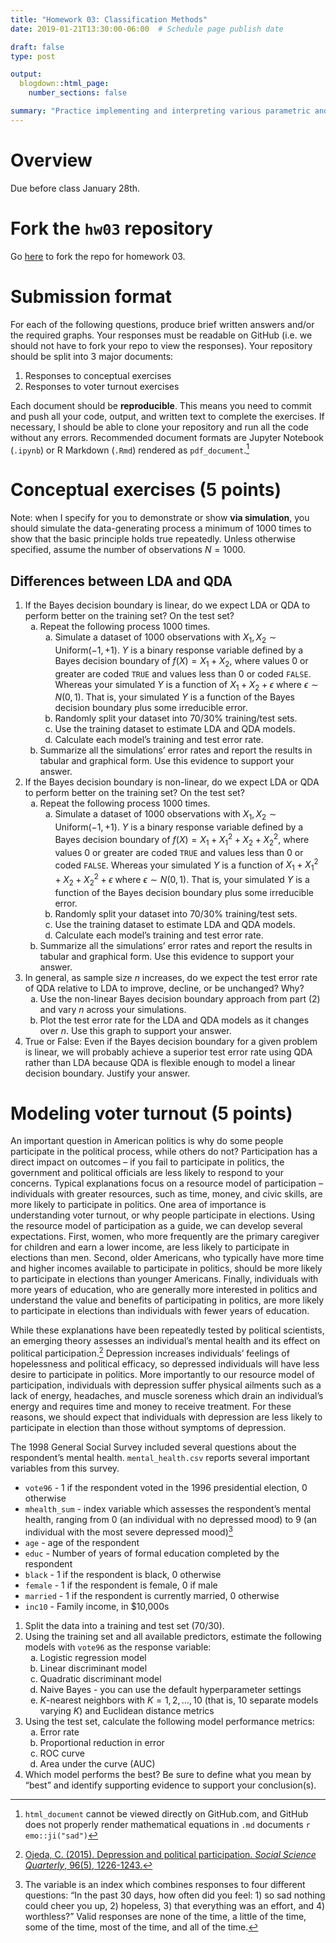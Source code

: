 ```yaml
---
title: "Homework 03: Classification Methods"
date: 2019-01-21T13:30:00-06:00  # Schedule page publish date

draft: false
type: post

output:
  blogdown::html_page:
    number_sections: false

summary: "Practice implementing and interpreting various parametric and non-parametric classification methods."
---
```


\newcommand{\E}{\mathrm{E}} \newcommand{\Var}{\mathrm{Var}} \newcommand{\Cov}{\mathrm{Cov}} \newcommand{\se}{\text{se}}

# Overview

Due before class January 28th.

# Fork the `hw03` repository

Go [here](https://github.com/css-model/hw03) to fork the repo for homework 03.

# Submission format

For each of the following questions, produce brief written answers and/or the required graphs. Your responses must be readable on GitHub (i.e. we should not have to fork your repo to view the responses). Your repository should be split into 3 major documents:

1. Responses to conceptual exercises
1. Responses to voter turnout exercises

Each document should be **reproducible**. This means you need to commit and push all your code, output, and written text to complete the exercises. If necessary, I should be able to clone your repository and run all the code without any errors. Recommended document formats are Jupyter Notebook (`.ipynb`) or R Markdown (`.Rmd`) rendered as `pdf_document`.^[`html_document` cannot be viewed directly on GitHub.com, and GitHub does not properly render mathematical equations in `.md` documents `r emo::ji("sad")`]

# Conceptual exercises (5 points)

Note: when I specify for you to demonstrate or show **via simulation**, you should simulate the data-generating process a minimum of 1000 times to show that the basic principle holds true repeatedly. Unless otherwise specified, assume the number of observations $N = 1000$.

## Differences between LDA and QDA

1. If the Bayes decision boundary is linear, do we expect LDA or QDA to perform better on the training set? On the test set?
    a. Repeat the following process 1000 times.
        a. Simulate a dataset of 1000 observations with $X_1, X_2 \sim \text{Uniform}(-1, +1)$. $Y$ is a binary response variable defined by a Bayes decision boundary of $f(X) = X_1 + X_2$, where values 0 or greater are coded `TRUE` and values less than 0 or coded `FALSE`. Whereas your simulated $Y$ is a function of $X_1 + X_2 + \epsilon$ where $\epsilon \sim N(0, 1)$. That is, your simulated $Y$ is a function of the Bayes decision boundary plus some irreducible error.
        a. Randomly split your dataset into 70/30% training/test sets.
        a. Use the training dataset to estimate LDA and QDA models.
        a. Calculate each model's training and test error rate.
    a. Summarize all the simulations' error rates and report the results in tabular and graphical form. Use this evidence to support your answer.
1. If the Bayes decision boundary is non-linear, do we expect LDA or QDA to perform better on the training set? On the test set?
    a. Repeat the following process 1000 times.
        a. Simulate a dataset of 1000 observations with $X_1, X_2 \sim \text{Uniform}(-1, +1)$. $Y$ is a binary response variable defined by a Bayes decision boundary of $f(X) = X_1 + X_1^2 + X_2 + X_2^2$, where values 0 or greater are coded `TRUE` and values less than 0 or coded `FALSE`. Whereas your simulated $Y$ is a function of $X_1 + X_1^2 + X_2 + X_2^2 + \epsilon$ where $\epsilon \sim N(0, 1)$. That is, your simulated $Y$ is a function of the Bayes decision boundary plus some irreducible error.
        a. Randomly split your dataset into 70/30% training/test sets.
        a. Use the training dataset to estimate LDA and QDA models.
        a. Calculate each model's training and test error rate.
    a. Summarize all the simulations' error rates and report the results in tabular and graphical form. Use this evidence to support your answer.
1. In general, as sample size $n$ increases, do we expect the test error rate of QDA relative to LDA to improve, decline, or be unchanged? Why?
    a. Use the non-linear Bayes decision boundary approach from part (2) and vary $n$ across your simulations.
    a. Plot the test error rate for the LDA and QDA models as it changes over $n$. Use this graph to support your answer.
1. True or False: Even if the Bayes decision boundary for a given problem is linear, we will probably achieve a superior test error rate using QDA rather than LDA because QDA is flexible enough to model a linear decision boundary. Justify your answer.

# Modeling voter turnout (5 points)

An important question in American politics is why do some people participate in the political process, while others do not? Participation has a direct impact on outcomes -- if you fail to participate in politics, the government and political officials are less likely to respond to your concerns. Typical explanations focus on a resource model of participation -- individuals with greater resources, such as time, money, and civic skills, are more likely to participate in politics. One area of importance is understanding voter turnout, or why people participate in elections. Using the resource model of participation as a guide, we can develop several expectations. First, women, who more frequently are the primary caregiver for children and earn a lower income, are less likely to participate in elections than men. Second, older Americans, who typically have more time and higher incomes available to participate in politics, should be more likely to participate in elections than younger Americans. Finally, individuals with more years of education, who are generally more interested in politics and understand the value and benefits of participating in politics, are more likely to participate in elections than individuals with fewer years of education.

While these explanations have been repeatedly tested by political scientists, an emerging theory assesses an individual's mental health and its effect on political participation.^[[Ojeda, C. (2015). Depression and political participation. *Social Science Quarterly*, 96(5), 1226-1243.](http://onlinelibrary.wiley.com.proxy.uchicago.edu/doi/10.1111/ssqu.12173/abstract)] Depression increases individuals' feelings of hopelessness and political efficacy, so depressed individuals will have less desire to participate in politics. More importantly to our resource model of participation, individuals with depression suffer physical ailments such as a lack of energy, headaches, and muscle soreness which drain an individual's energy and requires time and money to receive treatment. For these reasons, we should expect that individuals with depression are less likely to participate in election than those without symptoms of depression.

The 1998 General Social Survey included several questions about the respondent's mental health. `mental_health.csv` reports several important variables from this survey.

* `vote96` - 1 if the respondent voted in the 1996 presidential election, 0 otherwise
* `mhealth_sum` - index variable which assesses the respondent's mental health, ranging from 0 (an individual with no depressed mood) to 9 (an individual with the most severe depressed mood)^[The variable is an index which combines responses to four different questions: "In the past 30
days, how often did you feel: 1) so sad nothing could cheer you up, 2) hopeless, 3) that everything was an effort, and 4) worthless?" Valid responses are none of the time, a little of the time, some of the time, most of the time, and all of the time.]
* `age` - age of the respondent
* `educ` - Number of years of formal education completed by the respondent
* `black` - 1 if the respondent is black, 0 otherwise
* `female` - 1 if the respondent is female, 0 if male
* `married` - 1 if the respondent is currently married, 0 otherwise
* `inc10` - Family income, in \$10,000s

1. Split the data into a training and test set (70/30).
1. Using the training set and all available predictors, estimate the following models with `vote96` as the response variable:
    a. Logistic regression model
    a. Linear discriminant model
    a. Quadratic discriminant model
    a. Naive Bayes - you can use the default hyperparameter settings
    a. $K$-nearest neighbors with $K = 1,2,\dots,10$ (that is, 10 separate models varying $K$) and Euclidean distance metrics
1. Using the test set, calculate the following model performance metrics:
    a. Error rate
    a. Proportional reduction in error
    a. ROC curve
    a. Area under the curve (AUC)
1. Which model performs the best? Be sure to define what you mean by "best" and identify supporting evidence to support your conclusion(s).
